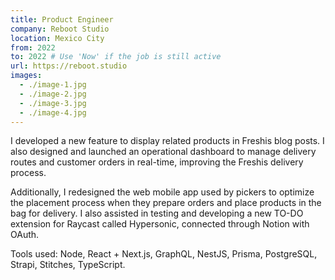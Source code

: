 ```yaml
---
title: Product Engineer
company: Reboot Studio
location: Mexico City
from: 2022
to: 2022 # Use 'Now' if the job is still active
url: https://reboot.studio
images:
  - ./image-1.jpg
  - ./image-2.jpg
  - ./image-3.jpg
  - ./image-4.jpg
---
```


I developed a new feature to display related products in Freshis blog posts. I also designed and launched an operational dashboard to manage delivery routes and customer orders in real-time, improving the Freshis delivery process.

Additionally, I redesigned the web mobile app used by pickers to optimize the placement process when they prepare orders and place products in the bag for delivery. I also assisted in testing and developing a new TO-DO extension for Raycast called Hypersonic, connected through Notion with OAuth.

Tools used: Node, React + Next.js, GraphQL, NestJS, Prisma, PostgreSQL, Strapi, Stitches, TypeScript.
